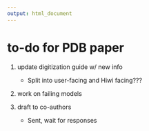 ```yaml
---
output: html_document
--- 
```


# to-do for PDB paper

1. update digitization guide w/ new info

    + Split into user-facing and Hiwi facing???

2. work on failing models

3. draft to co-authors

    + Sent, wait for responses
    


